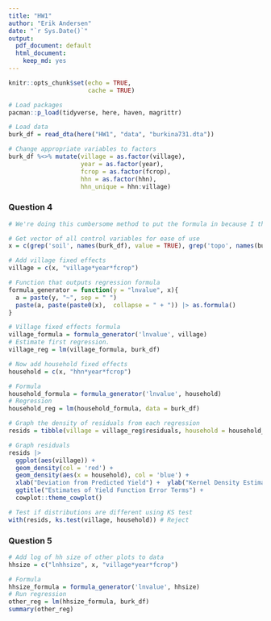 ```yaml
---
title: "HW1"
author: "Erik Andersen"
date: "`r Sys.Date()`"
output:
  pdf_document: default
  html_document:
    keep_md: yes
---
```


```r
knitr::opts_chunk$set(echo = TRUE,
                      cache = TRUE)
```


```r
# Load packages
pacman::p_load(tidyverse, here, haven, magrittr)

# Load data
burk_df = read_dta(here("HW1", "data", "burkina731.dta"))

# Change appropriate variables to factors
burk_df %<>% mutate(village = as.factor(village),
                    year = as.factor(year),
                    fcrop = as.factor(fcrop),
                    hhn = as.factor(hhn),
                    hhn_unique = hhn:village)

```


### Question 4

```r
# We're doing this cumbersome method to put the formula in because I thought it was cool, but mostly because I'm lazy and didn't wanna type out all the control variables

# Get vector of all control variables for ease of use
x = c(grep('soil', names(burk_df), value = TRUE), grep('topo', names(burk_df), value = TRUE), grep('loc', names(burk_df), value = TRUE), "lnarea")

# Add village fixed effects
village = c(x, "village*year*fcrop")

# Function that outputs regression formula
formula_generator = function(y = "lnvalue", x){
  a = paste(y, "~", sep = " ")
  paste(a, paste(paste0(x),  collapse = " + ")) |> as.formula()
}

# Village fixed effects formula
village_formula = formula_generator('lnvalue', village)
# Estimate first regression. 
village_reg = lm(village_formula, burk_df)
```


```r
# Now add household fixed effects
household = c(x, "hhn*year*fcrop")

# Formula
household_formula = formula_generator('lnvalue', household)
# Regression
household_reg = lm(household_formula, data = burk_df)
```

```r
# Graph the density of residuals from each regression
resids = tibble(village = village_reg$residuals, household = household_reg$residuals)

# Graph residuals
resids |> 
  ggplot(aes(village)) +
  geom_density(col = 'red') +
  geom_density(aes(x = household), col = 'blue') + 
  xlab("Deviation from Predicted Yield") +  ylab("Kernel Density Estimate") +
  ggtitle("Estimates of Yield Function Error Terms") + 
  cowplot::theme_cowplot()

# Test if distributions are different using KS test
with(resids, ks.test(village, household)) # Reject
```

### Question 5

```r
# Add log of hh size of other plots to data
hhsize = c("lnhhsize", x, "village*year*fcrop")

# Formula
hhsize_formula = formula_generator('lnvalue', hhsize)
# Run regression
other_reg = lm(hhsize_formula, burk_df)
summary(other_reg)
```














































